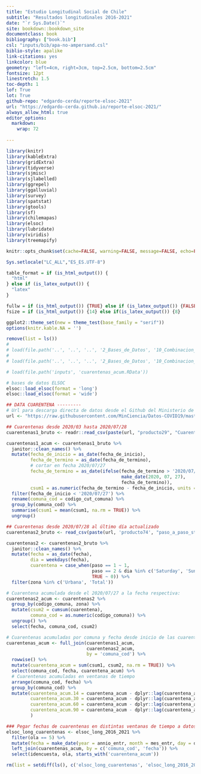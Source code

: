 ```yaml
--- 
title: "Estudio Longitudinal Social de Chile"
subtitle: "Resultados longitudinales 2016-2021"
date: "`r Sys.Date()`"
site: bookdown::bookdown_site
documentclass: book
bibliography: ["book.bib"]
csl: "inputs/bib/apa-no-ampersand.csl"
biblio-style: apalike
link-citations: yes
linkcolor: blue
geometry: "left=4cm, right=3cm, top=2.5cm, bottom=2.5cm"
fontsize: 12pt
linestretch: 1.5
toc-depth: 1
lof: True
lot: True
github-repo: "edgardo-cerda/reporte-elsoc-2021"
url: "https://edgardo-cerda.github.io/reporte-elsoc-2021/"
always_allow_html: true
editor_options: 
  markdown: 
    wrap: 72
    
---
```



```r

library(knitr)
library(kableExtra)
library(gridExtra)
library(tidyverse)
library(sjmisc)
library(sjlabelled)
library(ggrepel)
library(ggalluvial)
library(survey)
library(spatstat)
library(gtools)
library(sf)
library(chilemapas)
library(elsoc)
library(lubridate)
library(viridis)
library(treemapify)

```

```r
knitr::opts_chunk$set(cache=FALSE, warning=FALSE, message=FALSE, echo=FALSE, fig.topcaption = TRUE, fig.align = 'center')

Sys.setlocale("LC_ALL","ES_ES.UTF-8")
```

```r
table_format = if (is_html_output()) {
  "html"
} else if (is_latex_output()) {
  "latex" 
}

fullw = if (is_html_output()) {TRUE} else if (is_latex_output()) {FALSE}
fsize = if (is_html_output()) {14} else if(is_latex_output()) {8}

ggplot2::theme_set(new = theme_test(base_family = "serif"))
options(knitr.kable.NA = '')

```

```r

remove(list = ls())
# 
# load(file.path('..', '..', '..', '2_Bases_de_Datos', '10_Combinacion_de_Olas_ELSOC', '0E_Bases_de_Datos_Resultantes_2016_2021', 'ELSOC_Long_2016_2021_v1.00_R.RData'))
# 
# load(file.path('..', '..', '..', '2_Bases_de_Datos', '10_Combinacion_de_Olas_ELSOC', '0E_Bases_de_Datos_Resultantes_2016_2021', 'ELSOC_Wide_2016_2021_v1.00_R.RData'))

# load(file.path('inputs', 'cuarentenas_acum.RData'))

```

```r

# bases de datos ELSOC
elsoc::load_elsoc(format = 'long')
elsoc::load_elsoc(format = 'wide')

```

```r

## DATA CUARENTENA ---------
# Url para descarga directa de datos desde el Github del Ministerio de Ciencia
url <- "https://raw.githubusercontent.com/MinCiencia/Datos-COVID19/master/output"

## Cuarentenas desde 2020/03 hasta 2020/07/28 
cuarentenas1_bruto <- readr::read_csv(paste(url, "producto29", "Cuarentenas-Totales.csv", sep = "/"))

cuarentenas1_acum <- cuarentenas1_bruto %>% 
  janitor::clean_names() %>% 
  mutate(fecha_de_inicio = as_date(fecha_de_inicio),
         fecha_de_termino = as_date(fecha_de_termino),
         # cortar en fecha 2020/07/27 
         fecha_de_termino = as_date(ifelse(fecha_de_termino > '2020/07/27', 
                                           make_date(2020, 07, 27),
                                           fecha_de_termino)),
         csum1 = as.numeric(fecha_de_termino - fecha_de_inicio, units = 'days')) %>% 
  filter(fecha_de_inicio < '2020/07/27') %>% 
  rename(comuna_cod = codigo_cut_comuna) %>%
  group_by(comuna_cod) %>% 
  summarise(csum1 = mean(csum1, na.rm = TRUE)) %>% 
  ungroup()

## Cuarentenas desde 2020/07/28 al último día actualizado
cuarentenas2_bruto <- read_csv(paste(url, 'producto74', "paso_a_paso_std.csv", sep="/"))

cuarentenas2 <- cuarentenas2_bruto %>% 
  janitor::clean_names() %>% 
  mutate(fecha = as_date(fecha),
         dia = weekdays(fecha),
         cuarentena = case_when(paso == 1 ~ 1,
                                paso == 2 & dia %in% c('Saturday', 'Sunday') ~ 1,
                                TRUE ~ 0)) %>% 
  filter(zona %in% c('Urbana', 'Total'))

# Cuarentena acumulada desde el 2020/07/27 a la fecha respectiva:
cuarentenas2_acum <- cuarentenas2 %>% 
  group_by(codigo_comuna, zona) %>% 
  mutate(csum2 = cumsum(cuarentena),
         comuna_cod = as.numeric(codigo_comuna)) %>% 
  ungroup() %>% 
  select(fecha, comuna_cod, csum2)

# Cuarentenas acumuladas por comuna y fecha desde inicio de las cuarentenas:
cuarentenas_acum <- full_join(cuarentenas1_acum,
                              cuarentenas2_acum,
                              by = 'comuna_cod') %>% 
  rowwise() %>% 
  mutate(cuarentena_acum = sum(csum1, csum2, na.rm = TRUE)) %>% 
  select(comuna_cod, fecha, cuarentena_acum) %>%
  # Cuarentenas acumuladas en ventanas de tiempo
  arrange(comuna_cod, fecha) %>% 
  group_by(comuna_cod) %>% 
  mutate(cuarentena_acum.14 = cuarentena_acum - dplyr::lag(cuarentena_acum, n = 14),
         cuarentena_acum.30 = cuarentena_acum - dplyr::lag(cuarentena_acum, n = 30),
         cuarentena_acum.60 = cuarentena_acum - dplyr::lag(cuarentena_acum, n = 60),
         cuarentena_acum.90 = cuarentena_acum - dplyr::lag(cuarentena_acum, n = 90)
         )

### Pegar fechas de cuarentenas en distintas ventanas de tiempo a datos elsoc:
elsoc_long_cuarentenas <- elsoc_long_2016_2021 %>% 
  filter(ola == 5) %>% 
  mutate(fecha = make_date(year = annio_entr, month = mes_entr, day = dia_entr)) %>% 
  left_join(cuarentenas_acum, by = c('comuna_cod', 'fecha')) %>% 
  select(idencuesta, ola, starts_with('cuarentena_acum'))

```


```r

rm(list = setdiff(ls(), c('elsoc_long_cuarentenas', 'elsoc_long_2016_2021', 'elsoc_wide_2016_2021')))

```
